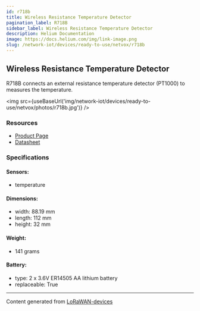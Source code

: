 ```yaml
---
id: r718b
title: Wireless Resistance Temperature Detector
pagination_label: R718B
sidebar_label: Wireless Resistance Temperature Detector
description: Helium Documentation
image: https://docs.helium.com/img/link-image.png
slug: /network-iot/devices/ready-to-use/netvox/r718b
---
```



<LegacyContentBanner />

## Wireless Resistance Temperature Detector

R718B connects an external resistance temperature detector (PT1000) to measures the temperature.

<img src={useBaseUrl('img/network-iot/devices/ready-to-use/netvox/photos/r718b.jpg')} />

### Resources

- [Product Page](http://www.netvox.com.tw/product.asp?pro=R718B)
- [Datasheet](http://www.netvox.com.tw/um/R718B/R718Bdatasheet.pdf)

### Specifications

#### Sensors:

- temperature

#### Dimensions:

- width: 88.19 mm
- length: 112 mm
- height: 32 mm

#### Weight:

- 141 grams

#### Battery:

- type: 2 x 3.6V ER14505 AA lithium battery
- replaceable: True

---

Content generated from [LoRaWAN-devices](https://github.com/TheThingsNetwork/lorawan-devices)
